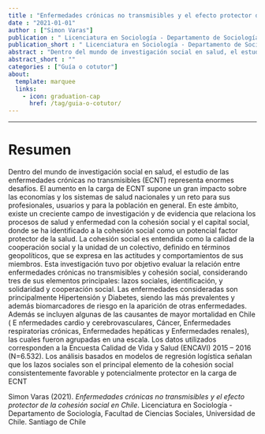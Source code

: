 ```yaml
---
title : "Enfermedades crónicas no transmisibles y el efecto protector de la cohesión social en Chile"
date : "2021-01-01"
author : ["Simon Varas"]
publication : " Licenciatura en Sociología - Departamento de Sociología, Facultad de Ciencias Sociales, Universidad de Chile. Santiago de Chile"
publication_short : " Licenciatura en Sociología - Departamento de Sociología, Facultad de Ciencias Sociales, Universidad de Chile. Santiago de Chile"
abstract : "Dentro del mundo de investigación social en salud, el estudio de las enfermedades crónicas no transmisibles (ECNT) representa enormes desafíos"
abstract_short : ""
categories : ["Guía o cotutor"]
about:
  template: marquee
  links:
    - icon: graduation-cap
      href: /tag/guia-o-cotutor/
---
```

---

# Resumen

Dentro del mundo de investigación social en salud, el estudio de las enfermedades crónicas no
transmisibles (ECNT) representa enormes desafíos. El aumento en la carga de ECNT supone
un gran impacto sobre las economías y los sistemas de salud nacionales y un reto para sus
profesionales, usuarios y para la población en general. En este ámbito, existe un creciente
campo de investigación y de evidencia que relaciona los procesos de salud y enfermedad con
la cohesión social y el capital social, donde se ha identificado a la cohesión social como un
potencial factor protector de la salud. La cohesión social es entendida como la calidad de la
cooperación social y la unidad de un colectivo, definido en términos geopolíticos, que se
expresa en las actitudes y comportamientos de sus miembros. Esta investigación tuvo por
objetivo evaluar la relación entre enfermedades crónicas no transmisibles y cohesión social,
considerando tres de sus elementos principales: lazos sociales, identificación, y solidaridad y
cooperación social. Las enfermedades consideradas son principalmente Hipertensión y
Diabetes, siendo las más prevalentes y además biomarcadores de riesgo en la aparición de otras
enfermedades. Además se incluyen algunas de las causantes de mayor mortalidad en Chile
( E nfermedades cardio y cerebrovasculares, Cáncer, Enfermedades respiratorias crónicas,
Enfermedades hepáticas y Enfermedades renales), las cuales fueron agrupadas en una escala.
Los datos utilizados corresponden a la Encuesta Calidad de Vida y Salud (ENCAVI) 2015 –
2016 (N=6.532). Los análisis basados en modelos de regresión logística señalan que los lazos
sociales son el principal elemento de la cohesión social consistentemente favorable y
potencialmente protector en la carga de ECNT


::: {.callout-note title="How to cite this work"}

Simon Varas (2021). *Enfermedades crónicas no transmisibles y el efecto protector de la cohesión social en Chile*.  Licenciatura en Sociología - Departamento de Sociología, Facultad de Ciencias Sociales, Universidad de Chile. Santiago de Chile

:::


